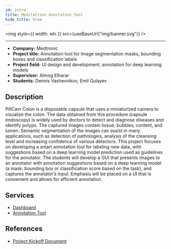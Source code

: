 ```yaml
---
id: intro
title: Meditattion Annotation Tool
hide_title: true
---
```



<img style={{ width: `40%` }} src={useBaseUrl("img/banner.svg")} />

<hr />

- **Company:** Medtronic
- **Project title:** Annotation tool for Image segmentation masks, bounding boxes and classification labels
- **Project field:** UI design and development, annotation for deep learning models
- **Supervisor:** Almog Elharar
- **Students:** Dennis Vashevnikov, Emil Gulayev

## Description

PillCam Colon is a disposable capsule that uses a miniaturized camera to
visualize the colon. The data obtained from this procedure (capsule endoscopy) is widely used
by doctors to detect and diagnose diseases and identify polyps.
The captured images contain tissue, bubbles, content, and lumen. Semantic segmentation of the images can assist in many applications, such as detection of pathologies, analysis of the cleansing level and increasing confidence of various detectors.
This project focuses on developing a smart annotation tool for labeling new data, with
suggestions based on a deep learning model prediction used as guidelines for the annotator.
The students will develop a GUI that presents images to an annotator with annotation
suggestions based on a deep learning model (a mask, bounding box or classification score based on the task), and captures the annotator’s input. Emphasis will be placed on a UI that is
convenient and allows for efficient annotation.

## Services

- [Dashboard](https://github.com/Meditattion/UI)
- [Annotation Tool](https://github.com/denvash/react-canvas-annotation)

## References

- [Project Kickoff Document](https://docs.google.com/document/d/17jTaV1WCD3dZHLoTWXyhLlzFBdYNbLlT3QOVaeGCiOY/edit?usp=sharing)

